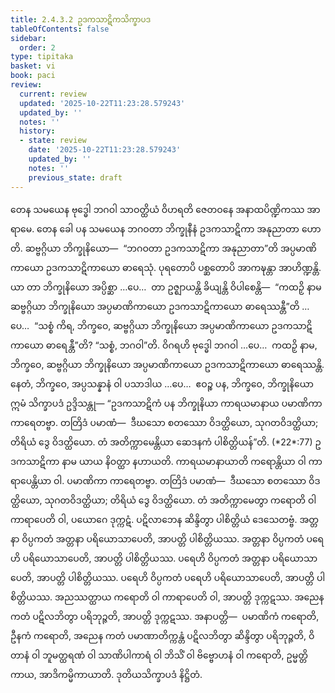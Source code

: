 ```yaml
---
title: 2.4.3.2 ဥဒကသာဋိကသိက္ခာပဒ
tableOfContents: false
sidebar:
  order: 2
type: tipitaka
basket: vi
book: paci
review:
  current: review
  updated: '2025-10-22T11:23:28.579243'
  updated_by: ''
  notes: ''
  history:
  - state: review
    date: '2025-10-22T11:23:28.579243'
    updated_by: ''
    notes: ''
    previous_state: draft
---
```



<ReviewStatus review={frontmatter.review} showDetails={true} />

<HypothesisAnnotation frontmatter={frontmatter} />

<DynamicBreadcrumb />

<Division number="887" book="paci" e="ch" v="2" p="366">

<Paragraph number="2791" book="paci">
တေန သမယေန ဗုဒ္ဓေါ ဘဂဝါ သာဝတ္ထိယံ ဝိဟရတိ ဇေတဝနေ အနာထပိဏ္ဍိကဿ အာရာမေ. တေန ခေါ ပန သမယေန ဘဂဝတာ ဘိက္ခုနီနံ ဥဒကသာဋိကာ အနုညာတာ ဟောတိ. ဆဗ္ဗဂ္ဂိယာ ဘိက္ခုနိယော—  “ဘဂဝတာ ဥဒကသာဋိကာ အနုညာတာ”တိ အပ္ပမာဏိကာယော ဥဒကသာဋိကာယော ဓာရေသုံ. ပုရတောပိ ပစ္ဆတောပိ အာကဍ္ဎန္တာ အာဟိဏ္ဍန္တိ.
</Paragraph>

<Paragraph number="2792" book="paci">
ယာ တာ ဘိက္ခုနိယော အပ္ပိစ္ဆာ …ပေ…  တာ ဥဇ္ဈာယန္တိ ခိယျန္တိ ဝိပါစေန္တိ—  “ကထဉှိ နာမ ဆဗ္ဗဂ္ဂိယာ ဘိက္ခုနိယော အပ္ပမာဏိကာယော ဥဒကသာဋိကာယော ဓာရေဿန္တီ”တိ …ပေ…  “သစ္စံ ကိရ, ဘိက္ခဝေ, ဆဗ္ဗဂ္ဂိယာ ဘိက္ခုနိယော အပ္ပမာဏိကာယော ဥဒကသာဋိကာယော ဓာရေန္တီ”တိ? “သစ္စံ, ဘဂဝါ”တိ. ဝိဂရဟိ ဗုဒ္ဓေါ ဘဂဝါ …ပေ…  ကထဉှိ နာမ, ဘိက္ခဝေ, ဆဗ္ဗဂ္ဂိယာ ဘိက္ခုနိယော အပ္ပမာဏိကာယော ဥဒကသာဋိကာယော ဓာရေဿန္တိ. နေတံ, ဘိက္ခဝေ, အပ္ပသန္နာနံ ဝါ ပသာဒါယ …ပေ…  ဧဝဉ္စ ပန, ဘိက္ခဝေ, ဘိက္ခုနိယော ဣမံ သိက္ခာပဒံ ဥဒ္ဒိသန္တု—
</Paragraph>

</Division>
<Division number="888" book="paci" e="ch" v="2" p="366">

<Paragraph number="2793" book="paci">
<Emphasis>“ဥဒကသာဋိကံ ပန ဘိက္ခုနိယာ ကာရယမာနာယ ပမာဏိကာ ကာရေတဗ္ဗာ. တတြိဒံ ပမာဏံ—  ဒီဃသော စတဿော ဝိဒတ္ထိယော, သုဂတဝိဒတ္ထိယာ; တိရိယံ ဒွေ ဝိဒတ္ထိယော. တံ အတိက္ကာမေန္တိယာ ဆေဒနကံ ပါစိတ္တိယန်”</Emphasis>တိ. (*22*:<Emphasis>77</Emphasis>)
</Paragraph>

</Division>
<Division number="889" book="paci" e="ch" v="2" p="367">

<Paragraph number="2794" book="paci">
<Emphasis>ဥဒကသာဋိကာ</Emphasis> နာမ ယာယ နိဝတ္ထာ နဟာယတိ.
</Paragraph>

<Paragraph number="2795" book="paci">
<Emphasis>ကာရယမာနာယာ</Emphasis>တိ ကရောန္တိယာ ဝါ ကာရာပေန္တိယာ ဝါ.
</Paragraph>

<Paragraph number="2796" book="paci">
ပမာဏိကာ ကာရေတဗ္ဗာ. တတြိဒံ ပမာဏံ—  ဒီဃသော စတဿော ဝိဒတ္ထိယော, သုဂတဝိဒတ္ထိယာ; တိရိယံ ဒွေ ဝိဒတ္ထိယော. တံ အတိက္ကာမေတွာ ကရောတိ ဝါ ကာရာပေတိ ဝါ, ပယောဂေ ဒုက္ကဋံ. ပဋိလာဘေန ဆိန္ဒိတွာ ပါစိတ္တိယံ ဒေသေတဗ္ဗံ.
</Paragraph>

</Division>
<Division number="890" book="paci" e="ch" v="2" p="367">

<Paragraph number="2797" book="paci">
အတ္တနာ ဝိပ္ပကတံ အတ္တနာ ပရိယောသာပေတိ, အာပတ္တိ ပါစိတ္တိယဿ. အတ္တနာ ဝိပ္ပကတံ ပရေဟိ ပရိယောသာပေတိ, အာပတ္တိ ပါစိတ္တိယဿ. ပရေဟိ ဝိပ္ပကတံ အတ္တနာ ပရိယောသာပေတိ, အာပတ္တိ ပါစိတ္တိယဿ. ပရေဟိ ဝိပ္ပကတံ ပရေဟိ ပရိယောသာပေတိ, အာပတ္တိ ပါစိတ္တိယဿ.
</Paragraph>

<Paragraph number="2798" book="paci">
အညဿတ္ထာယ ကရောတိ ဝါ ကာရာပေတိ ဝါ, အာပတ္တိ ဒုက္ကဋဿ. အညေန ကတံ ပဋိလဘိတွာ ပရိဘုဉ္ဇတိ, အာပတ္တိ ဒုက္ကဋဿ.
</Paragraph>

</Division>
<Division number="891" book="paci" e="ch" v="2" p="367">

<Paragraph number="2799" book="paci">
အနာပတ္တိ—  ပမာဏိကံ ကရောတိ, ဦနကံ ကရောတိ, အညေန ကတံ ပမာဏာတိက္ကန္တံ ပဋိလဘိတွာ ဆိန္ဒိတွာ ပရိဘုဉ္ဇတိ, ဝိတာနံ ဝါ ဘူမတ္ထရဏံ ဝါ သာဏိပါကာရံ ဝါ ဘိသိံ ဝါ ဗိဗ္ဗောဟနံ ဝါ ကရောတိ, ဥမ္မတ္တိကာယ, အာဒိကမ္မိကာယာတိ.

</Paragraph>
</Division>

<Paragraph number="2800" type="center" book="paci">
ဒုတိယသိက္ခာပဒံ နိဋ္ဌိတံ.
</Paragraph>